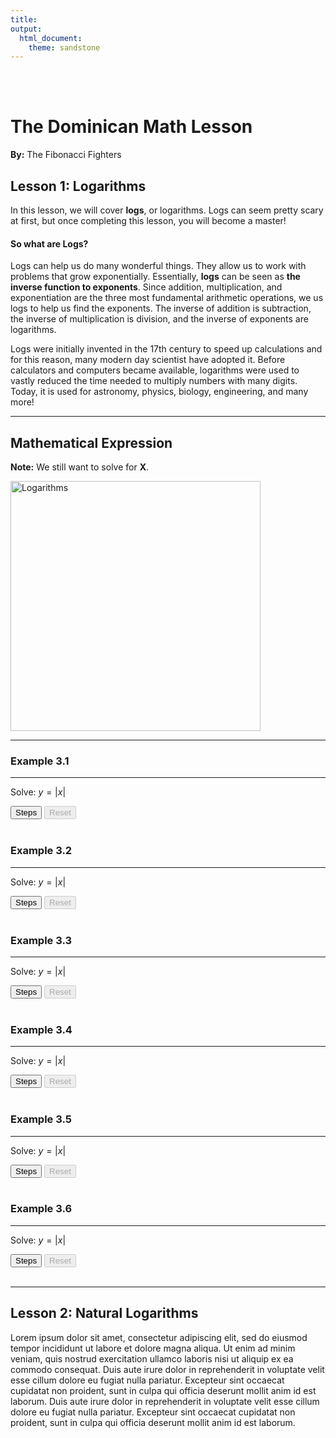```yaml
---
title:
output: 
  html_document:
    theme: sandstone
---
```


<!-- Scripts -->
<link href=".\scripts\stylesheet.css" rel="stylesheet">
<script src=".\scripts\javascript.js"></script>  
<script id="MathJax-script" async src="https://cdn.jsdelivr.net/npm/mathjax@3/es5/tex-chtml.js"></script>
<script src="https://ajax.googleapis.com/ajax/libs/jquery/3.3.1/jquery.min.js"></script>
<script src="https://cdn.geogebra.org/apps/deployggb.js"></script>
<script src="https://polyfill.io/v3/polyfill.min.js?features=es6">
<script id="MathJax-script" async src="https://cdn.jsdelivr.net/npm/mathjax@3/es5/tex-chtml.js"></script>
<script src="https://polyfill.io/v3/polyfill.min.js?features=es6"></script>

<!-- Home Page Title -->

</br></br>

# The Dominican Math Lesson
<div class="center">
**By:** The Fibonacci Fighters
</div> 

<!-- Section Lesson 1 -->
## Lesson 1: Logarithms

In this lesson, we will cover **logs**, or logarithms. Logs can seem pretty scary at first, but once completing this lesson, you will become a master! 

#### So what are Logs?

Logs can help us do many wonderful things. They allow us to work with problems that grow exponentially. Essentially, **logs** can be seen as **the inverse function to exponents**. Since addition, multiplication, and exponentiation are the three most fundamental arithmetic operations, we us logs to help us find the exponents. The inverse of addition is subtraction, the inverse of multiplication is division, and the inverse of exponents are logarithms.

Logs were initially invented in the 17th century to speed up calculations and for this reason, many modern day scientist have adopted it. Before calculators and computers became available, logarithms were used to vastly reduced the time needed to multiply numbers with many digits. Today, it is used for astronomy, physics, biology, engineering, and many more!

<hr style:"border:2px solid gray"> </hr> 

<!-- Subsection Day 1 -->
## Mathematical Expression

**Note:** We still want to solve for **X**. 

<div class="col-sm-6">
\begin{array}{cc}
  \text{Exponents} & \text{Logarithm} \\[10pt]
  b^x = n &  log_b n = x
\end{array}
</div>

<div class="col-sm-6">
<img src=".\images\geogebra-export.png" alt="Logarithms" width="400"/>
</div>	

<hr style:"border:2px solid gray"> </hr>

<!-- LELF COLUMN -->
<div class="col-sm-6">

### Example 3.1 

---

Solve:
$y = |x|$


<div class="center">
\begin{align}
  log_2 (16)
    &= \cssId{Step1-1}{(x+1)(x+1)}            \\[3px]
    &\cssId{Step1-2}{{} = x(x+1) + 1(x+1)}    \\[3px]
    &\cssId{Step1-3}{{} = (x^2+x) + (x+1)}    \\[3px]
    &\cssId{Step1-4}{{} = x^2 + (x + x) + 1}  \\[3px]
    &\cssId{Step1-5}{{} = x^2 + 2x + 1}
\end{align}
</div>

<input type="button" class="button" onclick="ShowStep(this, 'Step1', 'Reset1');" value="Steps" /> 
<input type="button" class="button" onclick="ResetSteps(this, 'Step1', 'Reset1')" value="Reset" disabled="false"/><br/><br/>

### Example 3.2 

---

Solve:
$y = |x|$ 

<div class="center">
\begin{align}
  (x+1)^2
    &= \cssId{Step2-1}{(x+1)(x+1)}            \\[3px]
    &\cssId{Step2-2}{{} = x(x+1) + 1(x+1)}    \\[3px]
    &\cssId{Step2-3}{{} = (x^2+x) + (x+1)}    \\[3px]
    &\cssId{Step2-4}{{} = x^2 + (x + x) + 1}  \\[3px]
    &\cssId{Step2-5}{{} = x^2 + 2x + 1}
\end{align}
</div>

<input type="button" class="button" onclick="ShowStep(this, 'Step2', 'Reset2');" value="Steps"/> 
<input type="button" class="button" onclick="ResetSteps(this, 'Step2', 'Reset2')" value="Reset" disabled="true"/><br/><br/>

### Example 3.3

---

Solve:
$y = |x|$

<div class="center">
\centering
\begin{align}
  (x+1)^2
    &= \cssId{Step3-1}{(x+1)(x+1)}            \\[3px]
    &\cssId{Step3-2}{{} = x(x+1) + 1(x+1)}    \\[3px]
    &\cssId{Step3-3}{{} = (x^2+x) + (x+1)}    \\[3px]
    &\cssId{Step3-4}{{} = x^2 + (x + x) + 1}  \\[3px]
    &\cssId{Step3-5}{{} = x^2 + 2x + 1}
\end{align}
</div>

<input type="button" class="button" onclick="ShowStep(this, 'Step3', 'Reset3');" value="Steps"/> 
<input type="button" class="button" onclick="ResetSteps(this, 'Step3', 'Reset3')" value="Reset" disabled="true"/><br/><br/>
</div> 
<!-- END OF LEFT COLUMN -->

<!-- RIGHT COLUMN -->
<div class="col-sm-6">

### Example 3.4 

---

Solve:
$y = |x|$

<div class="center">
\begin{align}
  (x+1)^2
    &= \cssId{Step4-1}{(x+1)(x+1)}            \\[3px]
    &\cssId{Step4-2}{{} = x(x+1) + 1(x+1)}    \\[3px]
    &\cssId{Step4-3}{{} = (x^2+x) + (x+1)}    \\[3px]
    &\cssId{Step4-4}{{} = x^2 + (x + x) + 1}  \\[3px]
    &\cssId{Step4-5}{{} = x^2 + 2x + 1}
\end{align}
</div>

<input type="button" class="button" onclick="ShowStep(this, 'Step4', 'Reset4');" value="Steps"/> 
<input type="button" class="button" onclick="ResetSteps(this, 'Step4', 'Reset4')" value="Reset" disabled="true"/><br/><br/>

### Example 3.5

---

Solve:
$y = |x|$ 

<div class="center">
\begin{align}
  (x+1)^2
    &= \cssId{Step5-1}{(x+1)(x+1)}            \\[3px]
    &\cssId{Step5-2}{{} = x(x+1) + 1(x+1)}    \\[3px]
    &\cssId{Step5-3}{{} = (x^2+x) + (x+1)}    \\[3px]
    &\cssId{Step5-4}{{} = x^2 + (x + x) + 1}  \\[3px]
    &\cssId{Step5-5}{{} = x^2 + 2x + 1}
\end{align}
</div>

<input type="button" class="button" onclick="ShowStep(this, 'Step5', 'Reset5');" value="Steps"/> 
<input type="button" class="button" onclick="ResetSteps(this, 'Step5', 'Reset5')" value="Reset" disabled="true"/><br/><br/>

### Example 3.6

---

Solve:
$y = |x|$

<div class="center">

\begin{align}
  (x+1)^2
    &= \cssId{Step6-1}{(x+1)(x+1)}            \\[3px]
    &\cssId{Step6-2}{{} = x(x+1) + 1(x+1)}    \\[3px]
    &\cssId{Step6-3}{{} = (x^2+x) + (x+1)}    \\[3px]
    &\cssId{Step6-4}{{} = x^2 + (x + x) + 1}  \\[3px]
    &\cssId{Step6-5}{{} = x^2 + 2x + 1}
\end{align}
</div>

<input type="button" class="button" onclick="ShowStep(this, 'Step6', 'Reset6');" value="Steps"/> 
<input type="button" class="button" onclick="ResetSteps(this, 'Step6', 'Reset6')" value="Reset" disabled="true"/><br/><br/>
</div>
<!-- END OF RIGHT COLUMN -->

---

<!-- Subsection Day 1 -->
## **Lesson 2:** Natural Logarithms

Lorem ipsum dolor sit amet, consectetur adipiscing elit, sed do eiusmod tempor incididunt ut labore et dolore magna aliqua. Ut enim ad minim veniam, quis nostrud exercitation ullamco laboris nisi ut aliquip ex ea commodo consequat. Duis aute irure dolor in reprehenderit in voluptate velit esse cillum dolore eu fugiat nulla pariatur. Excepteur sint occaecat cupidatat non proident, sunt in culpa qui officia deserunt mollit anim id est laborum. Duis aute irure dolor in reprehenderit in voluptate velit esse cillum dolore eu fugiat nulla pariatur. Excepteur sint occaecat cupidatat non proident, sunt in culpa qui officia deserunt mollit anim id est laborum.

<br/>